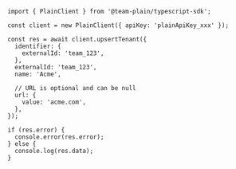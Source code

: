 ```tsx
import { PlainClient } from '@team-plain/typescript-sdk';

const client = new PlainClient({ apiKey: 'plainApiKey_xxx' });

const res = await client.upsertTenant({
  identifier: {
    externalId: 'team_123',
  },
  externalId: 'team_123',
  name: 'Acme',

  // URL is optional and can be null
  url: {
    value: 'acme.com',
  },
});

if (res.error) {
  console.error(res.error);
} else {
  console.log(res.data);
}
```
